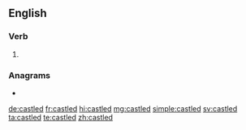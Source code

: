 ==English==

===Verb===
{{head|en|verb form}}

# {{en-past of|castle}}

===Anagrams===
* {{l|en|sclated}}

[[de:castled]]
[[fr:castled]]
[[hi:castled]]
[[mg:castled]]
[[simple:castled]]
[[sv:castled]]
[[ta:castled]]
[[te:castled]]
[[zh:castled]]